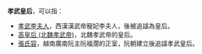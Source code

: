 '''孝武皇后'''，可以指：

*[[孝武李夫人|孝武李夫人]]，西漢漢武帝寵妃李夫人，後被追諡為皇后。
*[[高皇后_(北魏孝武帝)|高皇后 (北魏孝武帝)]]，北魏孝武帝的皇后。
*[[張氏容|張氏容]]，越南廣南阮主阮福濶的正室，阮朝建立後追諡孝武皇后。

{{disambig|后|Cat=四字封号消歧义}}